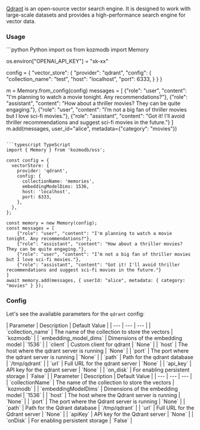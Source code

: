[Qdrant](https://qdrant.tech/) is an open-source vector search engine. It is designed to work with large-scale datasets and provides a high-performance search engine for vector data.

### Usage

<CodeGroup>
```python Python
import os
from kozmodb import Memory

os.environ["OPENAI_API_KEY"] = "sk-xx"

config = {
    "vector_store": {
        "provider": "qdrant",
        "config": {
            "collection_name": "test",
            "host": "localhost",
            "port": 6333,
        }
    }
}

m = Memory.from_config(config)
messages = [
    {"role": "user", "content": "I'm planning to watch a movie tonight. Any recommendations?"},
    {"role": "assistant", "content": "How about a thriller movies? They can be quite engaging."},
    {"role": "user", "content": "I’m not a big fan of thriller movies but I love sci-fi movies."},
    {"role": "assistant", "content": "Got it! I'll avoid thriller recommendations and suggest sci-fi movies in the future."}
]
m.add(messages, user_id="alice", metadata={"category": "movies"})
```

```typescript TypeScript
import { Memory } from 'kozmodb/oss';

const config = {
  vectorStore: {
    provider: 'qdrant',
    config: {
      collectionName: 'memories',
      embeddingModelDims: 1536,
      host: 'localhost',
      port: 6333,
    },
  },
};

const memory = new Memory(config);
const messages = [
    {"role": "user", "content": "I'm planning to watch a movie tonight. Any recommendations?"},
    {"role": "assistant", "content": "How about a thriller movies? They can be quite engaging."},
    {"role": "user", "content": "I’m not a big fan of thriller movies but I love sci-fi movies."},
    {"role": "assistant", "content": "Got it! I'll avoid thriller recommendations and suggest sci-fi movies in the future."}
]
await memory.add(messages, { userId: "alice", metadata: { category: "movies" } });
```
</CodeGroup>

### Config

Let's see the available parameters for the `qdrant` config:

<Tabs>
<Tab title="Python">
| Parameter | Description | Default Value |
| --- | --- | --- |
| `collection_name` | The name of the collection to store the vectors | `kozmodb` |
| `embedding_model_dims` | Dimensions of the embedding model | `1536` |
| `client` | Custom client for qdrant | `None` |
| `host` | The host where the qdrant server is running | `None` |
| `port` | The port where the qdrant server is running | `None` |
| `path` | Path for the qdrant database | `/tmp/qdrant` |
| `url` | Full URL for the qdrant server | `None` |
| `api_key` | API key for the qdrant server | `None` |
| `on_disk` | For enabling persistent storage | `False` |
</Tab>
<Tab title="TypeScript">
| Parameter | Description | Default Value |
| --- | --- | --- |
| `collectionName` | The name of the collection to store the vectors | `kozmodb` |
| `embeddingModelDims` | Dimensions of the embedding model | `1536` |
| `host` | The host where the Qdrant server is running | `None` |
| `port` | The port where the Qdrant server is running | `None` |
| `path` | Path for the Qdrant database | `/tmp/qdrant` |
| `url` | Full URL for the Qdrant server | `None` |
| `apiKey` | API key for the Qdrant server | `None` |
| `onDisk` | For enabling persistent storage | `False` |
</Tab>
</Tabs>